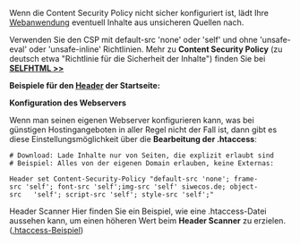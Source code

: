 Wenn die Content Security Policy nicht sicher konfiguriert ist, lädt Ihre [[Webanwendung]] eventuell Inhalte aus unsicheren Quellen nach. 

Verwenden Sie den CSP mit default-src 'none' oder 'self' und ohne 'unsafe-eval' oder 'unsafe-inline' Richtlinien. Mehr zu '''Content Security Policy''' (zu deutsch etwa "Richtlinie für die Sicherheit der Inhalte") finden Sie bei '''[https://wiki.selfhtml.org/wiki/Sicherheit/Content_Security_Policy SELFHTML >>]'''

'''Beispiele für den [[Header/DE|Header]] der Startseite:'''

 <meta http-equiv="Content-Security-Policy" content="default-src 'self'; script-src 'self'">
 <meta http-equiv="X-Content-Security-Policy" content="default-src 'self'; script-src 'self'">
 <meta http-equiv="X-WebKit-CSP" content="default-src 'self'; script-src 'self'">

'''Konfiguration des Webservers'''

Wenn man seinen eigenen Webserver konfigurieren kann, was bei günstigen Hostingangeboten in aller Regel nicht der Fall ist, dann gibt es diese Einstellungsmöglichkeit über die '''Bearbeitung der .htaccess''':

 # Download: Lade Inhalte nur von Seiten, die explizit erlaubt sind
 # Beispiel: Alles von der eigenen Domain erlauben, keine Externas:

 Header set Content-Security-Policy "default-src 'none'; frame-src 'self'; font-src 'self';img-src 'self' siwecos.de; object-src   'self'; script-src 'self'; style-src 'self';"

Header Scanner
Hier finden Sie ein Beispiel, wie eine .htaccess-Datei aussehen kann, um einen höheren Wert beim '''Header Scanner''' zu erzielen.
([[Htaccess/DE|.htaccess-Beispiel]])